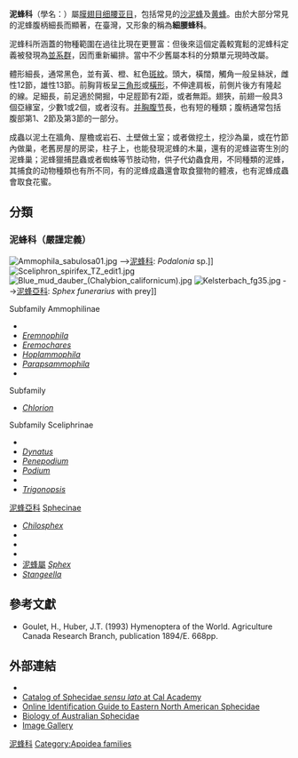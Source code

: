 {{Automatic Taxobox
 | image = Ammophila sabulosa01.jpg
 | image_caption = ''{{tsl|en|Podalonia|}}'' sp.
 | taxon = Sphecidae
 | authority =  ({{tsl|en|Pierre André Latreille|Pierre André Latreille|Latreille}}, 1802)
 | subdivision_ranks = [[亞科|亞科]]
 | subdivision = [[#分類|見內文]]
}}

'''泥蜂科'''（學名：{{lang|la|Sphecidae}}）屬[[膜翅目|膜翅目]][[细腰亚目|细腰亚目]]，包括常見的[[沙泥蜂亞科|沙泥蜂]]及[[黄蜂|黄蜂]]。由於大部分常見的泥蜂腹柄細長而顯著，在臺灣，又形象的稱為'''細腰蜂科'''。

泥蜂科所涵蓋的物種範圍在過往比現在更豐富：但後來這個定義較寬鬆的泥蜂科定義被發現為[[並系群|並系群]]，因而重新編排。當中不少舊屬本科的分類單元現時改屬{{tsl|en|Crabronidae|}}。

體形細長，通常黑色，並有黃、橙、紅色[[斑紋|斑紋]]。頭大，橫闊，觸角一般呈絲狀，雌性12節，雄性13節。前胸背板呈[[三角形|三角形]]或[[橫形|橫形]]，不伸達肩板，前側片後方有隆起的線。足細長，前足適於開掘，中足脛節有2距，或者無距。翅狹，前翅一般具3個亞緣室，少數1或2個，或者沒有。[[并胸腹节|并胸腹节]]長，也有短的種類；腹柄通常包括腹部第1、2節及第3節的一部分。

成蟲以泥土在牆角、屋檐或岩石、土壁做土室；或者做挖土，挖沙為巢，或在竹節內做巢，老舊房屋的房梁，柱子上，也能發現泥蜂的木巢，還有的泥蜂盜寄生別的泥蜂巢；泥蜂獵捕昆蟲或者蜘蛛等节肢动物，供子代幼蟲食用，不同種類的泥蜂，其捕食的动物種類也有所不同，有的泥蜂成蟲還會取食獵物的體液，也有泥蜂成蟲會取食花蜜。

==分類==
===泥蜂科（嚴謹定義）===
[[File:Ammophila_sabulosa01.jpg|thumb]] -->[[泥蜂科|泥蜂科]]: ''Podalonia'' sp.]]
[[File:Sceliphron_spirifex_TZ_edit1.jpg|thumb]]
[[File:Blue_mud_dauber_(Chalybion_californicum).jpg|thumb]]
[[File:Kelsterbach_fg35.jpg|thumb]] -->[[泥蜂亞科|泥蜂亞科]]: ''Sphex funerarius'' with prey]]

{{anchor|Ammophilinae}}Subfamily Ammophilinae
* ''{{tsl|en|Ammophila (wasp)|}}''
* ''<!-- 页面不存在 -->[[Eremnophila|Eremnophila]]''
* ''<!-- 页面不存在 -->[[Eremochares|Eremochares]]''
* ''<!-- 页面不存在 -->[[Hoplammophila|Hoplammophila]]''
* ''<!-- 页面不存在 -->[[Parapsammophila|Parapsammophila]]''
* ''{{tsl|en|Podalonia|}}''

{{anchor|Chloriontinae}}Subfamily {{tsl|en|Chloriontinae|}}
* ''<!-- 页面不存在 -->[[Chlorion|Chlorion]]''

{{anchor|Sceliphrinae}}Subfamily Sceliphrinae
*''{{tsl|en|Chalybion|}}''
*''<!-- 页面不存在 -->[[Dynatus|Dynatus]]''
*''<!-- 页面不存在 -->[[Penepodium|Penepodium]]''
*''<!-- 页面不存在 -->[[Podium_(wasp)|Podium]]''
* ''{{tsl|en|Sceliphron|}}''
*''<!-- 页面不存在 -->[[Trigonopsis|Trigonopsis]]''

{{anchor|Sphecinae}}[[泥蜂亞科|泥蜂亞科]] [[Sphecinae|Sphecinae]]
* ''[[Chilosphex|Chilosphex]]''
* ''{{tsl|en|Isodontia|}}''
* ''{{tsl|en|Palmodes|}}''
* ''{{tsl|en|Prionyx|}}''
* [[泥蜂屬|泥蜂屬]] ''[[Sphex|Sphex]]''
* ''[[Stangeella|Stangeella]]''

==參考文獻==
{{Reflist}}
* Goulet, H., Huber, J.T. (1993) Hymenoptera of the World. Agriculture Canada Research Branch, publication 1894/E. 668pp.

==外部連結==
{{Commonscat|Sphecidae}}
*{{Wikispecies-inline|Sphecidae}}
* [http://www.calacademy.org/scientists/projects/catalog-of-sphecidae Catalog of Sphecidae ''sensu lato'' at Cal Academy] {{Wayback|url=http://www.calacademy.org/scientists/projects/catalog-of-sphecidae |date=20210318004815 }}
* [http://www.discoverlife.org/mp/20q?guide=Sphecidae Online Identification Guide to Eastern North American Sphecidae] {{Wayback|url=http://www.discoverlife.org/mp/20q?guide=Sphecidae |date=20210323173510 }}
* [https://web.archive.org/web/20091027082129/http://www.geocities.com/brisbane_wasps/SPHECIDAE.htm  Biology of Australian Sphecidae]
* [https://web.archive.org/web/20120712110238/http://www.rutkies.de/bienen-5/index.html Image Gallery]

{{Hymenoptera|2}}
{{Taxonbar|from=Q132833}}
[[Category:泥蜂科|]]
[[Category:Apoidea_families|Category:Apoidea families]]